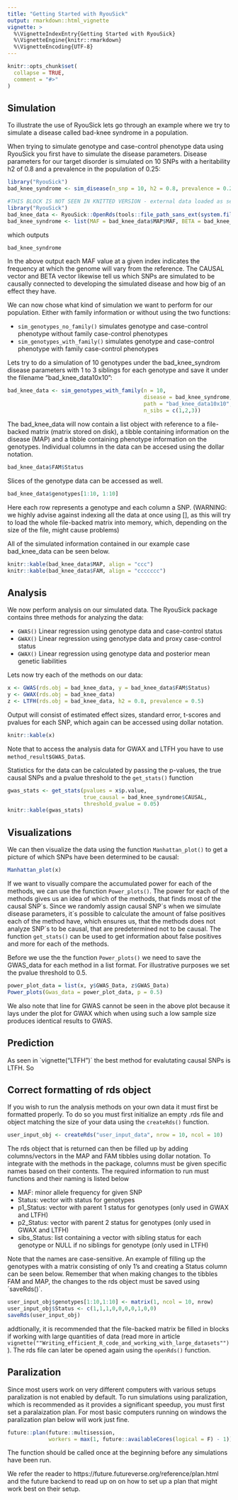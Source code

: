 ```yaml
---
title: "Getting Started with RyouSick"
output: rmarkdown::html_vignette
vignette: >
  %\VignetteIndexEntry{Getting Started with RyouSick}
  %\VignetteEngine{knitr::rmarkdown}
  %\VignetteEncoding{UTF-8}
---
```


```r
knitr::opts_chunk$set(
  collapse = TRUE,
  comment = "#>"
)
```

## Simulation
To illustrate the use of RyouSick lets go through an example where we try to simulate a disease called bad-knee syndrome in a population.

When trying to simulate genotype and case-control phenotype data using RyouSick you first have to simulate the disease parameters. 
Disease parameters for our target disorder is simulated on 10 SNPs with a heritability h2 of 0.8 and a prevalence in the population of 0.25:

```r
library("RyouSick")
bad_knee_syndrome <- sim_disease(n_snp = 10, h2 = 0.8, prevalence = 0.25)
```

```r
#THIS BLOCK IS NOT SEEN IN KNITTED VERSION - external data loaded as seed is unusable in examples 
library("RyouSick")
bad_knee_data <- RyouSick::OpenRds(tools::file_path_sans_ext(system.file("extdata", "bad_knee_example_data.rds", package = "RyouSick")))
bad_knee_syndrome <- list(MAF = bad_knee_data$MAP$MAF, BETA = bad_knee_data$MAP$BETA, CAUSAL = ((bad_knee_data$MAP$BETA != 0) + 0), H2 = 0.8, PREVALENCE = 0.25, N_SNP = 10)

```

which outputs 
```r
bad_knee_syndrome
```

In the above output each MAF value at a given index indicates the frequency at which the genome will vary from the reference. The CAUSAL vector and BETA vector likewise tell us which SNPs are simulated to be causally connected to developing the simulated disease and how big of an effect they have. 

We can now chose what kind of simulation we want to perform for our population. Either with family information or without using the two functions:

* `sim_genotypes_no_family()` simulates genotype and case-control phenotype without family case-control phenotypes
* `sim_genotypes_with_family()` simulates genotype and case-control phenotype with family case-control phenotypes

Lets try to do a simulation of 10 genotypes under the bad_knee_syndrom disease parameters with 1 to 3 siblings for each genotype and save it under the filename "bad_knee_data10x10": 

```r
bad_knee_data <- sim_genotypes_with_family(n = 10, 
                                           disease = bad_knee_syndrome, 
                                           path = "bad_knee_data10x10", 
                                           n_sibs = c(1,2,3))
```

The bad_knee_data will now contain a list object with reference to a file-backed matrix (matrix stored on disk), a tibble containing information on the disease (MAP) and a tibble containing phenotype information on the genotypes. Individual columns in the data can be accesed using the dollar notation.

```r
bad_knee_data$FAM$Status
```
Slices of the genotype data can be accessed as well.
```r
bad_knee_data$genotypes[1:10, 1:10]

```
Here each row represents a genotype and each column a SNP. 
(WARNING: we highly advise against indexing all the data at once using [], as this will try to load the whole file-backed matrix into memory, which, depending on the size of the file, might cause problems)

All of the simulated information contained in our example case bad_knee_data can be seen below.

```r
knitr::kable(bad_knee_data$MAP, align = "ccc")
knitr::kable(bad_knee_data$FAM, align = "ccccccc")
```




## Analysis
We now perform analysis on our simulated data. The RyouSick package contains three methods for analyzing the data: 

 * `GWAS()` Linear regression using genotype data and case-control status  
 * `GWAX()` Linear regression using genotype data and proxy case-control status  
 * `GWAX()` Linear regression using genotype data and posterior mean genetic liabilities
 
Lets now try each of the methods on our data:


```r
x <- GWAS(rds.obj = bad_knee_data, y = bad_knee_data$FAM$Status)
y <- GWAX(rds.obj = bad_knee_data)
z <- LTFH(rds.obj = bad_knee_data, h2 = 0.8, prevalence = 0.5)

```

Output will consist of estimated effect sizes, standard error, t-scores and pvalues for each SNP, which again can be accessed using dollar notation.

```r
knitr::kable(x)
```
Note that to access the analysis data for GWAX and LTFH you have to use `method_result$GWAS_Data$`.

Statistics for the data can be calculated by passing the p-values, the true causal SNPs and a pvalue threshold to the `get_stats()` function

```r
gwas_stats <- get_stats(pvalues = x$p.value, 
                        true_causal = bad_knee_syndrome$CAUSAL, 
                        threshold_pvalue = 0.05)
knitr::kable(gwas_stats)
```


## Visualizations

We can then visualize the data using the function `Manhattan_plot()` to get a picture of which SNPs have been determined to be causal: 

```r
Manhattan_plot(x)
```


If we want to visually compare the accumulated power for each of the methods, we can use the function `Power_plots()`. The power for each of the methods gives us an idea of which of the methods, that finds most of the causal SNP´s. Since we randomly assign causal SNP´s when we simulate disease parameters, it´s possible to calculate the amount of false positives each of the method have, which ensures us, that the methods does not analyze SNP´s to be causal, that are predetermined not to be causal. The function `get_stats()` can be used to get information about false positives and more for each of the methods. 

Before we use the the function `Power_plots()` we need to save the GWAS_data for each method in a list format. For illustrative purposes we set the pvalue threshold to 0.5. 

```r
power_plot_data = list(x, y$GWAS_Data, z$GWAS_Data)
Power_plots(Gwas_data = power_plot_data, p = 0.5)
```

We also note that line for GWAS cannot be seen in the above plot because it lays under the plot for GWAX which when using such a low sample size produces identical results to GWAS.

## Prediction

As seen in `vignette("LTFH")´ the best method for evalutating causal SNPs is LTFH. So 


## Correct formatting of rds object

If you wish to run the analysis methods on your own data it must first be formatted properly. To do so you must first initialize an empty .rds file and object matching the size of your data using the `createRds()` function.

```r
user_input_obj <- createRds("user_input_data", nrow = 10, ncol = 10)
```

The rds object that is returned can then be filled up by adding columns/vectors in the MAP and FAM tibbles using dollar notation. To integrate with the methods in the package, columns must be given specific names based on their contents. The required information to run must functions and their naming is listed below

* MAF:  minor allele frequency for given SNP
* Status:  vector with status for genotypes
* p1_Status:  vector with parent 1 status for genotypes (only used in GWAX and LTFH)
* p2_Status:  vector with parent 2 status for genotypes (only used in GWAX and LTFH)
* sibs_Status:  list containing a vector with sibling status for each genotype or NULL if no siblings for genotype (only used in LTFH)

Note that the names are case-sensitive. An example of filling up the genotypes with a matrix consisting of only 1's and creating a Status column can be seen below. Remember that when making changes to the tibbles FAM and MAP, the changes to the rds object must be saved using ´saveRds()´.

```r
user_input_obj$genotypes[1:10,1:10] <- matrix(1, ncol = 10, nrow)
user_input_obj$Status <- c(1,1,1,0,0,0,0,1,0,0)
saveRds(user_input_obj)
```

addtionally, it is recommended that the file-backed matrix be filled in blocks if working with large quantities of data (read more in article `vignette(""Writing_efficient_R_code_and_working_with_large_datasets"")`). The rds file can later be opened again using the `openRds()` function.


## Paralization

Since most users work on very different computers with various setups paralization is not enabled by default. To run simulations using paralization, which is recommended as it provides a significant speedup, you must first set a paralaization plan. For most basic computers running on windows the paralization plan below will work just fine. 

```r
future::plan(future::multisession, 
             workers = max(1, future::availableCores(logical = F) - 1))
```

The function should be called once at the beginning before any simulations have been run.

We refer the reader to https://future.futureverse.org/reference/plan.html and the future backend to read up on on how to set up a plan that might work best on their setup. 



